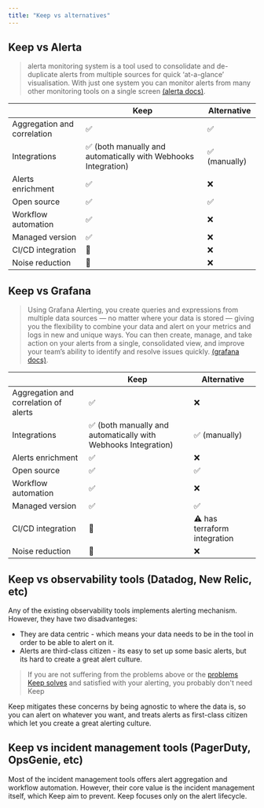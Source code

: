```yaml
---
title: "Keep vs alternatives"
---
```



## Keep vs Alerta
> alerta monitoring system is a tool used to consolidate and de-duplicate alerts from multiple sources for quick ‘at-a-glance’ visualisation. With just one system you can monitor alerts from many other monitoring tools on a single screen
[(alerta docs)](https://docs.alerta.io/).



|          | Keep                  | Alternative          |
|----------|-----------------------|----------------------|
| Aggregation and correlation | ✅ | ✅ |
| Integrations | ✅  (both manually and automatically with Webhooks Integration) | ✅ (manually) |
| Alerts enrichment | ✅ | ❌
| Open source | ✅ | ✅ |
| Workflow automation | ✅ | ❌ |
| Managed version | ✅ | ❌ |
| CI/CD integration | 🚧 | ❌ |
| Noise reduction | 🚧 | ❌ |


## Keep vs Grafana

> Using Grafana Alerting, you create queries and expressions from multiple data sources — no matter where your data is stored — giving you the flexibility to combine your data and alert on your metrics and logs in new and unique ways. You can then create, manage, and take action on your alerts from a single, consolidated view, and improve your team’s ability to identify and resolve issues quickly.
[(grafana docs)](https://grafana.com/docs/grafana/latest/alerting/).

|          | Keep                  | Alternative          |
|----------|-----------------------|----------------------|
| Aggregation and correlation of alerts | ✅ | ❌ |
| Integrations | ✅  (both manually and automatically with Webhooks Integration) | ✅ (manually) |
| Alerts enrichment | ✅ | ❌
| Open source | ✅ | ✅ |
| Workflow automation | ✅ | ❌|
| Managed version | ✅ | ✅  |
| CI/CD integration | 🚧 | ⚠️ has terraform integration |
| Noise reduction | 🚧 | ❌ |


## Keep vs observability tools (Datadog, New Relic, etc)
Any of the existing observability tools implements alerting mechanism. However, they have two disadvanteges:
- They are data centric - which means your data needs to be in the tool in order to be able to alert on it.
- Alerts are third-class citizen - its easy to set up some basic alerts, but its hard to create a great alert culture.

> If you are not suffering from the problems above or the [problems Keep solves](overview/) and satisfied with your alerting, you probably don't need Keep

Keep mitigates these concerns by being agnostic to where the data is, so you can alert on whatever you want, and treats alerts as first-class citizen which let you create a great alerting culture.



## Keep vs incident management tools (PagerDuty, OpsGenie, etc)
Most of the incident management tools offers alert aggregation and workflow automation. However, their core value is the incident management itself, which Keep aim to prevent. Keep focuses only on the alert lifecycle.
